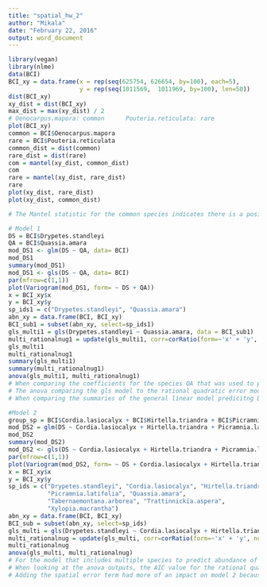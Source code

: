 ```yaml
---
title: "spatial_hw_2"
author: "Mikala"
date: "February 22, 2016"
output: word_document
---
```



```r
library(vegan)
library(nlme)
data(BCI)
BCI_xy = data.frame(x = rep(seq(625754, 626654, by=100), each=5), 
                    y = rep(seq(1011569,  1011969, by=100), len=50))
dist(BCI_xy)
xy_dist = dist(BCI_xy)
max_dist = max(xy_dist) / 2
# Oenocarpus.mapora: common      Pouteria.reticulata: rare
plot(BCI_xy)
common = BCI$Oenocarpus.mapora
rare = BCI$Pouteria.reticulata
common_dist = dist(common)
rare_dist = dist(rare)
com = mantel(xy_dist, common_dist)
com
rare = mantel(xy_dist, rare_dist)
rare
plot(xy_dist, rare_dist)
plot(xy_dist, common_dist)

# The Mantel statistic for the common species indicates there is a positive correlation between spatial dependance and the common species. The Mantel statistic for the rare species indicates there is only a very slight correlation between the species and spatial dependance. 

# Model 1
DS = BCI$Drypetes.standleyi
QA = BCI$Quassia.amara
mod_DS1 <- glm(DS ~ QA, data= BCI)
mod_DS1
summary(mod_DS1)
mod_DS1 <- gls(DS ~ QA, data= BCI)
par(mfrow=c(1,1))
plot(Variogram(mod_DS1, form= ~ DS + QA))
x = BCI_xy$x 
y = BCI_xy$y
sp_ids1 = c("Drypetes.standleyi", "Quassia.amara")
abn_xy = data.frame(BCI, BCI_xy)
BCI_sub1 = subset(abn_xy, select=sp_ids1)
gls_multi1 = gls(Drypetes.standleyi ~ Quassia.amara, data = BCI_sub1)
multi_rationalnug1 = update(gls_multi1, corr=corRatio(form=~'x' + 'y', nugget=T))
gls_multi1
multi_rationalnug1
summary(gls_multi1)
summary(multi_rationalnug1)
anova(gls_multi1, multi_rationalnug1)
# When comparing the coefficients for the species QA that was used to predict DS, the coefficients essentially didn't change when comparing the general linear model, the gls model, and the rational quadratic error model with a nugget. This makes sense because only one species is being used to predict the abundance of another species. 
# The anova comparing the gls model to the rational quadratic error model with a nugget shows that the rational quadratic error model with nugget has a slightly lower AIC value, implying that it may better model the data than the gls model. The very low P-value indicates that there is a significant difference between the models, so we can assume the rational quadratic error model (w/ nugget) is the model that can better explain the spatial data
# When comparing the summaries of the general linear model predicitng DS by one other species, QA, to the rational quadratic error model with a nugget, the AIC value for the rational model was slightly lower than the AIC value for the general linear model. This indicates that taking spatial dependence into consideration slightly improved the model. When comparing the glm and the gls models predicting DS by QA, they had the same AIC and P-values, indicating that the gls didn't do a radically better job of modelling the data. 

#Model 2
group_sp = BCI$Cordia.lasiocalyx + BCI$Hirtella.triandra + BCI$Picramnia.latifolia + BCI$Quassia.amara +BCI$Tabernaemontana.arborea + BCI$Trattinnickia.aspera + BCI$Xylopia.macrantha
mod_DS2 = glm(DS ~ Cordia.lasiocalyx + Hirtella.triandra + Picramnia.latifolia + Quassia.amara + Tabernaemontana.arborea + Trattinnickia.aspera + Xylopia.macrantha, data = BCI)
mod_DS2
summary(mod_DS2)
mod_DS2 <- gls(DS ~ Cordia.lasiocalyx + Hirtella.triandra + Picramnia.latifolia + Quassia.amara + Tabernaemontana.arborea + Trattinnickia.aspera + Xylopia.macrantha, data= BCI)
par(mfrow=c(1,1))
plot(Variogram(mod_DS2, form= ~ DS + Cordia.lasiocalyx + Hirtella.triandra + Picramnia.latifolia + Quassia.amara + Tabernaemontana.arborea + Trattinnickia.aspera + Xylopia.macrantha))
x = BCI_xy$x 
y = BCI_xy$y
sp_ids = c("Drypetes.standleyi", "Cordia.lasiocalyx", "Hirtella.triandra",
           "Picramnia.latifolia", "Quassia.amara",
           "Tabernaemontana.arborea", "Trattinnickia.aspera", 
           "Xylopia.macrantha")
abn_xy = data.frame(BCI, BCI_xy)
BCI_sub = subset(abn_xy, select=sp_ids)
gls_multi = gls(Drypetes.standleyi ~ Cordia.lasiocalyx + Hirtella.triandra + Picramnia.latifolia + Quassia.amara + Tabernaemontana.arborea + Trattinnickia.aspera + Xylopia.macrantha, data = BCI_sub)
multi_rationalnug = update(gls_multi, corr=corRatio(form=~'x' + 'y', nugget=T))
multi_rationalnug
anova(gls_multi, multi_rationalnug)
# For the model that includes multiple species to predict abundance of DS, the coefficients did change between the general linear model and the rational quadratic error model with a nugget. This indicates that accounting for spatial dependence is important when using multiple species to predict the abundance of DS
# When looking at the anova outputs, the AIC value for the rational quadratic error model with a nugget is slightly lower, indicating that it may be a slightly better model for the data than the gls model. Having a non-origin y-intercept by adding the nugget improves the model by allowing for a better fit and a more accurate starting point.
# Adding the spatial error term had more of an impact on model 2 because it includes multiple species as predictor variables, which means more variables are able to display spatial dependence. Since we are addressing species locations and abundance, the majority of the species should have some degree of spacial dependence, so the more species that are included in the model, the larger the influence of spatial depence will be. Model 1 had less of a change when spatial dependence was taken into consideration because only 1 other species was used as a predictive variable. 
```

